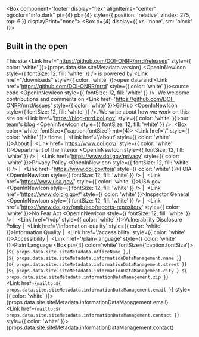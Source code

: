 
<Box component='footer' display="flex" alignItems="center" bgcolor="info.dark" pt={4} pb={4} style={{ position: 'relative', zIndex: 275, top: 6 }} displayPrint="none">
  <Container maxWidth="lg">
    <Grid container>
      <Grid item xs={12} sm={2}>
        <Box p={4} display={{ xs: 'none', sm: 'block' }}>
          <DoiLogoImg></DoiLogoImg>
        </Box>
      </Grid>
      <Grid item xs={12} sm={7}>
        <Box color="white">
          <h2>Built in the open</h2>
          <Box mr={4}>
            This site
            <Link href="https://github.com/DOI-ONRR/nrrd/releases" style={{ color: 'white' }}>{props.data.site.siteMetadata.version} <OpenInNewIcon style={{ fontSize: 12, fill: 'white' }} /></Link> is powered by <Link href="/downloads" style={{ color: 'white' }}>open data</Link> and
            <Link href='https://github.com/DOI-ONRR/nrrd' style={{ color: 'white' }}>source code <OpenInNewIcon style={{ fontSize: 12, fill: 'white' }} /></Link>.
              We welcome contributions and comments on <Link href='https://github.com/DOI-ONRR/nrrd/issues' style={{ color: 'white' }}>GitHub
              <OpenInNewIcon style={{ fontSize: 12, fill: 'white' }} /></Link>. We write about how we work on this
              site on <Link href='https://blog-nrrd.doi.gov' style={{ color: 'white' }}>our team's blog <OpenInNewIcon style={{ fontSize: 12, fill: 'white' }} /></Link>.
          </Box>
          <Box color='white' fontSize={'caption.fontSize'} mt={4}>
            <Link href='/' style={{ color: 'white' }}>Home</Link>&nbsp;|&nbsp;
            <Link href='/about' style={{ color: 'white' }}>About</Link>&nbsp;|&nbsp;
            <Link href='https://www.doi.gov/' style={{ color: 'white' }}>Department of the Interior <OpenInNewIcon style={{ fontSize: 12, fill: 'white' }} /></Link>&nbsp;|&nbsp;
            <Link href='https://www.doi.gov/privacy' style={{ color: 'white' }}>Privacy Policy <OpenInNewIcon style={{ fontSize: 12, fill: 'white' }} /></Link>&nbsp;|&nbsp;
            <Link href='https://www.doi.gov/foia' style={{ color: 'white' }}>FOIA <OpenInNewIcon style={{ fontSize: 12, fill: 'white' }} /></Link>&nbsp;|&nbsp;
            <Link href='https://www.usa.gov/' style={{ color: 'white' }}>USA.gov <OpenInNewIcon style={{ fontSize: 12, fill: 'white' }} /></Link>&nbsp;|&nbsp;
            <Link href='https://www.doioig.gov/' style={{ color: 'white' }}>Inspector General <OpenInNewIcon style={{ fontSize: 12, fill: 'white' }} /></Link>&nbsp;|&nbsp;
            <Link href='https://www.doi.gov/pmb/eeo/reports-repository' style={{ color: 'white' }}>No Fear Act <OpenInNewIcon style={{ fontSize: 12, fill: 'white' }} /></Link>&nbsp;|&nbsp;
            <Link href='/vdp' style={{ color: 'white' }}>Vulnerability Disclosure Policy</Link>&nbsp;|&nbsp;
            <Link href='/information-quality' style={{ color: 'white' }}>Information Quality</Link>&nbsp;|&nbsp;
            <Link href='/accessibility' style={{ color: 'white' }}>Accessibility</Link>&nbsp;|&nbsp;
            <Link href='/plain-language' style={{ color: 'white' }}>Plain Language</Link>
          </Box>
        </Box>
      </Grid>
      <Grid item xs={12} sm={3}>
        <Box pt={4} color='white' fontSize={'caption.fontSize'}>
          {`${ props.data.site.siteMetadata.officeName },`}<br />
          {`${ props.data.site.siteMetadata.informationDataManagement.name }`}<br />
          {`${ props.data.site.siteMetadata.informationDataManagement.street }`}<br />
          {`${ props.data.site.siteMetadata.informationDataManagement.city } ${ props.data.site.siteMetadata.informationDataManagement.zip }`}<br />
          <Link href={`mailto:${ props.data.site.siteMetadata.informationDataManagement.email }`} style={{ color: 'white' }}>
            {props.data.site.siteMetadata.informationDataManagement.email}
          </Link><br />
          <Link href={`mailto:${ props.data.site.siteMetadata.informationDataManagement.contact }`} style={{ color: 'white' }}>
            {props.data.site.siteMetadata.informationDataManagement.contact}
          </Link>
        </Box>
      </Grid>
    </Grid>
  </Container>
</Box>
